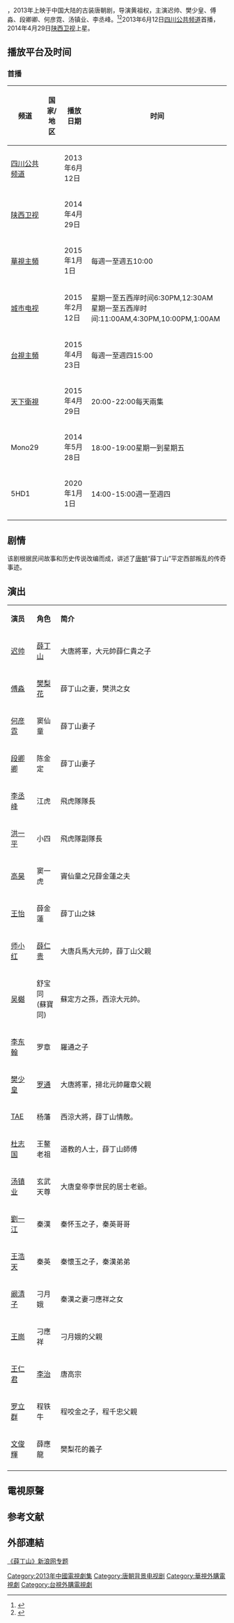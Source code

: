{{Otheruses|subject=2013年中国大陆古装剧《薛丁山》|other=其他同名条目|薛丁山 (消歧義)}}
{{电视节目信息框
| 名称 = 薛丁山
| 别名 =  <!-- {{lang|en| }}  -->
| 图片 = [[File:薛丁山_(電視劇).jpg|300px]]
| 图说 = 海报
| 分类 = 古装剧
| 原创者= 
| 导演  = [[黄祖权|黄祖权]]
| 监制  = 李文柏、张翼、石卫平、杨金平
| 出品人= 李胜聪
| 编剧  = 
| 制作人= 殷春树
| 摄影  = 
| 演出  = 迟帅<br />傅淼<br />段卿卿<br />何彦霓<br />李丞峰
| 配音  =
| 旁白  = 
| 主题曲= 《担当》韩磊
| 片尾曲= 《英雄情》李凯
| 插曲  = 
| 拍摄地= [[象山影视城|象山影视城]]、[[横店影视城|横店影视城]]
| 地区  = {{CHNML}}
| 语言  = [[普通話|普通話]]
| 集数  = 40集
| 每集长 = 45分钟
| 制作公司 = 
| 首播地区 = {{CHNML}}
| 电视网 = [[四川电视台|四川公共频道]]
| 开始 = 2013年6月12日
| 结束 = 6月24日
| 先于 = 
| 后于 = 
| 相关剧集 = 
| 官方网站 = 
}}
{{engname|《薛丁山》|''Xue Ding Shan''}}，2013年上映于中国大陆的古装唐朝剧，导演黄祖权，主演迟帅、樊少皇、傅淼、段卿卿、何彦霓、汤镇业、李丞峰。<ref>{{cite web |url=http://www.chinanews.com/yl/2014/04-03/6025402.shtml |title=《薛丁山和樊梨花》将播 迟帅、樊少皇主演|date=2014-04-03 |accessdate=2014-09-24 |work=中国新闻网 |archive-date=2014-10-06 |archive-url=https://web.archive.org/web/20141006110053/http://www.chinanews.com/yl/2014/04-03/6025402.shtml |dead-url=no }}</ref><ref>{{cite web |url=http://ent.sina.com.cn/v/m/2012-03-16/11363582109.shtml |title=《薛丁山》展现隋唐第三代英雄传奇(组图) |date=2012-03-16|accessdate=2014-09-24 |work=新浪 |archive-date=2014-10-06 |archive-url=https://web.archive.org/web/20141006144203/http://ent.sina.com.cn/v/m/2012-03-16/11363582109.shtml |dead-url=no }}</ref>2013年6月12日[[四川电视台|四川公共频道]]首播，2014年4月29日[[陕西卫视|陕西卫视]]上星。

== 播放平台及时间 ==
===首播===
{| class="wikitable" width="60%" 
|-
! 频道 || 国家/地区 || 播放日期 || 时间 
|- 
|[[四川电视台|四川公共频道]]||{{CHNML}} ||2013年6月12日||
|- 
|[[陕西卫视|陕西卫视]]||{{CHNML}} ||2014年4月29日||
|- 
|[[華視主頻|華視主頻]]||{{TWN}}||2015年1月1日||每週一至週五10:00
|-
|[[城市电视|城市电视]]||{{CAN}}||2015年2月12日||星期一至五西岸时间6:30PM,12:30AM<BR>星期一至五西岸时间:11:00AM,4:30PM,10:00PM,1:00AM
|-
|[[台視主頻|台視主頻]]||{{TWN}}||2015年4月23日||每週一至週四15:00
|-
| [[天下衛視|天下衛視]]||{{USA}} ||2015年4月29日||20:00-22:00每天兩集
|- 
| Mono29 ||{{THA}} ||2014年5月28日||18:00-19:00星期一到星期五
|-
| 5HD1 ||{{THA}} ||2020年1月1日||14:00-15:00週一至週四 
|- 
|}

==剧情==
该剧根据民间故事和历史传说改编而成，讲述了[[唐朝|唐朝]]“薛丁山”平定西部叛乱的传奇事迹。

== 演出 ==
{|class="wikitable" width="61%"
|- style="background:cornflowerblue; color:white" align=center
|style="width:5%"|'''演员'''||style="width:6%"|'''角色'''||style="width:50%"|'''简介'''
|-
| [[迟帅|迟帅]] || [[薛丁山|薛丁山]] || 大唐將軍，大元帥薛仁貴之子
|-
| [[傅淼|傅淼]] || [[樊梨花|樊梨花]] || 薛丁山之妻，樊洪之女
|- 
| [[何彦霓|何彦霓]] || 窦仙童 || 薛丁山妻子
|-
| [[段卿卿|段卿卿]] || 陈金定 || 薛丁山妻子
|-
| [[李丞峰|李丞峰]] || 江虎 || 飛虎隊隊長
|- 
| [[洪一平|洪一平]] || 小四 || 飛虎隊副隊長
|- 
| [[高昊|高昊]] || 窦一虎 || 竇仙童之兄薛金蓮之夫
|-
| [[王怡|王怡]] || 薛金蓮 || 薛丁山之妹
|-
| [[师小红|师小红]] || [[薛仁贵|薛仁贵]] || 大唐兵馬大元帥，薛丁山父親
|- 
| [[吴樾_(演員)|吴樾]] || 舒宝同<br>(蘇寶同) || 蘇定方之孫，西涼大元帥。
|-
| [[李东翰|李东翰]] || 罗章 || 羅通之子
|-
| [[樊少皇|樊少皇]] || [[罗通|罗通]] || 大唐將軍，掃北元帥羅章父親
|- 
| [[TAE|TAE]] || 杨藩 || 西涼大將，薛丁山情敵。
|- 
| [[杜志国|杜志国]] || 王鳌老祖 || 道教的人士，薛丁山師傅
|-
| [[汤镇业|汤镇业]] || 玄武天尊 ||大唐皇帝李世民的居士老爺。   
|-
| [[劉一江|劉一江]] || 秦漢 || 秦怀玉之子，秦英哥哥
|- 
| [[王浩天|王浩天]] || 秦英 || 秦懷玉之子，秦漢弟弟
|- 
| [[阚清子|阚清子]] || 刁月娥 || 秦漢之妻刁應祥之女
|-
| [[王崗|王崗]] || 刁應祥 || 刁月娥的父親
|-
| [[王仁君|王仁君]] || [[李治|李治]] || 唐高宗
|- 
| [[罗立群|罗立群]] || 程铁牛 || 程咬金之子，程千忠父親
|-
| [[文俊輝|文俊輝]] || 薛應龍 || 樊梨花的義子
|-
|}

==電視原聲==
{{Tracklist
| total_length =
| extra_column = 演唱者
| title1 =《擔當》
| note1 =主題曲
| music1 =李凯
| lyrics1 =李胜聪
| arranger1 =
| producer1 = 
| extra1   =韓磊
| title2 =《英雄情》
| note2 = 片尾曲
| music2 =李凱
| lyrics2 =陈若平、李胜聪
| arranger2 =
| producer2 = 
| extra2   =李凱
}}

==参考文献==
{{reflist}}

==外部連結==
[http://ent.sina.com.cn/f/v/xuedingshan/ 《薛丁山》新浪网专题] {{Wayback|url=http://ent.sina.com.cn/f/v/xuedingshan/ |date=20141006173907 }}

{{電視節目的變遷
|電視台=　{{flagicon|Taiwan}} [[華視主頻|華視主頻]]
|播放檔次= 每週一至週五 10:00 - 12:00
|節目名稱= 薛丁山<br>（2015年1月1日－2015年1月29日）
|上一節目= [[咱们结婚吧|咱们结婚吧]]（重播）
|下一節目= 華視新聞搶先報<br>（10:00 - 11:00）<br>[[財神向錢衝|財神向錢衝]]（重播）<br>（11:00 - 12:00）
}}
{{電視節目的變遷
|電視台=　{{flagicon|Taiwan}} [[台視主頻|台視主頻]]
|播放檔次= 每週一至週四 15:00 - 16:00
|節目名稱= 薛丁山<br>（2015年4月23日－2015年7月2日）
|上一節目= [[活佛濟公2|活佛濟公Ⅱ]]<br>（2015年1月5日－2015年4月22日） 
|下一節目= [[十月圍城_(電視劇)|十月圍城]]<br>（2015年7月6日－2015年10月1日）
}}
{{電視節目的變遷
|電視台= {{THA}} Mono29
|播放檔次= 星期一到星期五18:00 - 19:00
|節目名稱= [[薛丁山_(电视剧)|薛丁山]] <br/> ซิติงซาน ทายาทขุนศึกสะท้านแผ่นดิน <br/>（2014年5月28日 - 2014年8月15日）
|上一節目= -  
|下一節目= -
}}
{{電視節目的變遷
|電視台= {{THA}} [[泰國第5電視台|泰國第5電視台]] 
|播放檔次= 週一至週四 14:00 - 15:00
|節目名稱= [[薛丁山_(电视剧)|薛丁山]] <br/> ซิติงซัน ทายาทขุนศึกสะท้านแผ่นดิน <br/>（2020年1月1日 - 2020年3月11日）
|上一節目= -
|下一節目= -
}}
{{2013年中國大陸古裝/民初電視劇}}
{{DEFAULTSORT:X薛}}
[[Category:2013年中國電視劇集|Category:2013年中國電視劇集]]
[[Category:唐朝背景电视剧|Category:唐朝背景电视剧]]
[[Category:華視外購電視劇|Category:華視外購電視劇]]
[[Category:台視外購電視劇|Category:台視外購電視劇]]